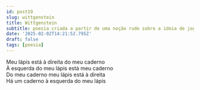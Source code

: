 ```yaml
---
id: post19
slug: wittgenstein
title: Wittgenstein
subtitle: poesia criada a partir de uma noção rude sobre a ideia de jogos de liguagem de Wittgenstein
date: '2025-02-02T14:21:52.795Z'
draft: false
tags: [poesia]
---
```

Meu lápis está à direita do meu caderno  
À esquerda do meu lápis está meu caderno  
Do meu caderno meu lápis está à direita  
Há um caderno à esquerda do meu lápis  
